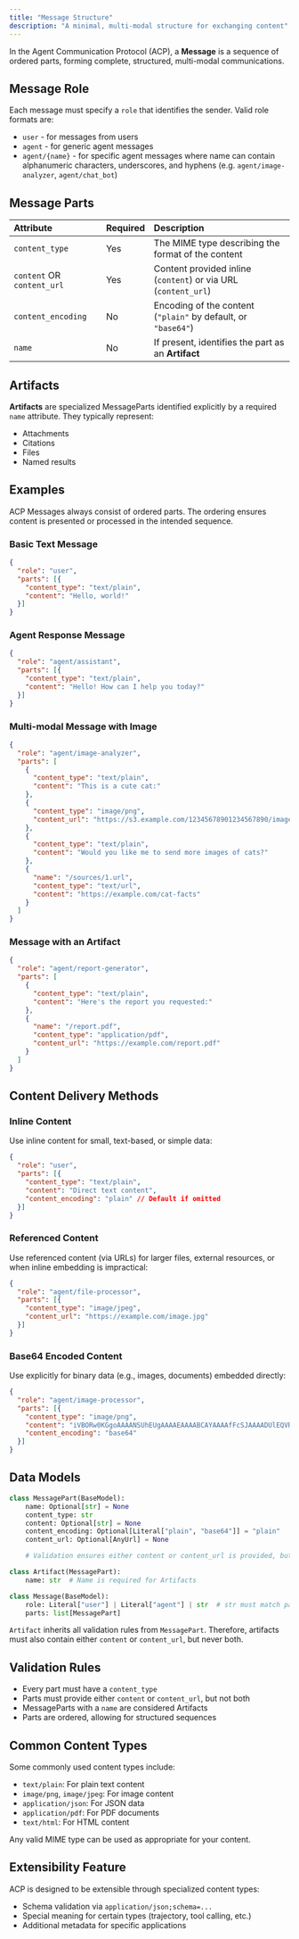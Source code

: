 ```yaml
---
title: "Message Structure"
description: "A minimal, multi-modal structure for exchanging content"
---
```


In the Agent Communication Protocol (ACP), a **Message** is a sequence of ordered parts, forming complete, structured, multi-modal communications.

## Message Role

Each message must specify a `role` that identifies the sender. Valid role formats are:
- `user` - for messages from users
- `agent` - for generic agent messages
- `agent/{name}` - for specific agent messages where name can contain alphanumeric characters, underscores, and hyphens (e.g. `agent/image-analyzer`, `agent/chat_bot`)

## Message Parts

| Attribute                  | Required | Description                                                               |
| :------------------------- | :------- | :------------------------------------------------------------------------ |
| `content_type`             | Yes      | The MIME type describing the format of the content                        |
| `content` OR `content_url` | Yes      | Content provided inline (`content`) or via URL (`content_url`) |
| `content_encoding`         | No       | Encoding of the content (`"plain"` by default, or `"base64"`)             |
| `name`                     | No       | If present, identifies the part as an **Artifact**                        |

## Artifacts

**Artifacts** are specialized MessageParts identified explicitly by a required `name` attribute. They typically represent:

- Attachments
- Citations
- Files
- Named results

## Examples

ACP Messages always consist of ordered parts. The ordering ensures content is presented or processed in the intended sequence.

### Basic Text Message

```json
{
  "role": "user",
  "parts": [{
    "content_type": "text/plain",
    "content": "Hello, world!"
  }]
}
```

### Agent Response Message

```json
{
  "role": "agent/assistant",
  "parts": [{
    "content_type": "text/plain",
    "content": "Hello! How can I help you today?"
  }]
}
```

### Multi-modal Message with Image

```json
{
  "role": "agent/image-analyzer",
  "parts": [
    {
      "content_type": "text/plain",
      "content": "This is a cute cat:"
    },
    {
      "content_type": "image/png",
      "content_url": "https://s3.example.com/12345678901234567890/image.png"
    },
    {
      "content_type": "text/plain",
      "content": "Would you like me to send more images of cats?"
    },
    {
      "name": "/sources/1.url",
      "content_type": "text/url",
      "content": "https://example.com/cat-facts"
    }
  ]
}
```

### Message with an Artifact

```json
{
  "role": "agent/report-generator",
  "parts": [
    {
      "content_type": "text/plain",
      "content": "Here's the report you requested:"
    },
    {
      "name": "/report.pdf",
      "content_type": "application/pdf",
      "content_url": "https://example.com/report.pdf"
    }
  ]
}
```

## Content Delivery Methods

### Inline Content

Use inline content for small, text-based, or simple data:

```json
{
  "role": "user",
  "parts": [{
    "content_type": "text/plain",
    "content": "Direct text content",
    "content_encoding": "plain" // Default if omitted
  }]
}
```

### Referenced Content

Use referenced content (via URLs) for larger files, external resources, or when inline embedding is impractical:

```json
{
  "role": "agent/file-processor",
  "parts": [{
    "content_type": "image/jpeg",
    "content_url": "https://example.com/image.jpg"
  }]
}
```

### Base64 Encoded Content

Use explicitly for binary data (e.g., images, documents) embedded directly:

```json
{
  "role": "agent/image-processor",
  "parts": [{
    "content_type": "image/png",
    "content": "iVBORw0KGgoAAAANSUhEUgAAAAEAAAABCAYAAAAfFcSJAAAADUlEQVR42mNk+M9QDwADhgGAWjR9awAAAABJRU5ErkJggg==",
    "content_encoding": "base64"
  }]
}
```

## Data Models

```python
class MessagePart(BaseModel):
    name: Optional[str] = None
    content_type: str
    content: Optional[str] = None
    content_encoding: Optional[Literal["plain", "base64"]] = "plain"
    content_url: Optional[AnyUrl] = None

    # Validation ensures either content or content_url is provided, but not both

class Artifact(MessagePart):
    name: str  # Name is required for Artifacts

class Message(BaseModel):
    role: Literal["user"] | Literal["agent"] | str  # str must match pattern "^(user|agent(\/[a-zA-Z0-9_\-]+)?)$"
    parts: list[MessagePart]
```

<Note>`Artifact` inherits all validation rules from `MessagePart`. Therefore, artifacts must also contain either `content` or `content_url`, but never both.</Note>


## Validation Rules

- Every part must have a `content_type`
- Parts must provide either `content` or `content_url`, but not both
- MessageParts with a `name` are considered Artifacts
- Parts are ordered, allowing for structured sequences

## Common Content Types

Some commonly used content types include:

- `text/plain`: For plain text content
- `image/png`, `image/jpeg`: For image content
- `application/json`: For JSON data
- `application/pdf`: For PDF documents
- `text/html`: For HTML content

Any valid MIME type can be used as appropriate for your content.

## Extensibility Feature

ACP is designed to be extensible through specialized content types:

- Schema validation via `application/json;schema=...`
- Special meaning for certain types (trajectory, tool calling, etc.)
- Additional metadata for specific applications
